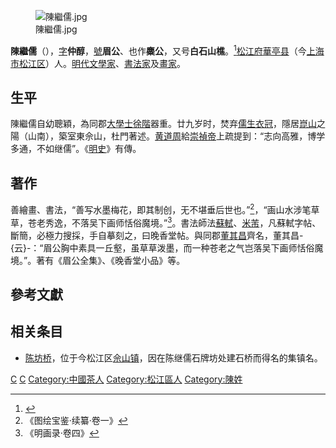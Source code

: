 [[File:陳繼儒.jpg|thumb]]

'''陳繼儒'''（{{bd|1558年||1639年||catIdx=陳}}），[[表字|字]]'''仲醇'''，[[號|號]]'''眉公'''、也作'''麋公'''，又号'''白石山樵'''。<ref>{{Cite web |url=http://www.shtong.gov.cn/newsite/node2/node2247/node4603/node79844/node79846/userobject1ai102097.html |title=《上海通志》>>第四十四卷 人物>>传主>>陈继儒（1558～1639） |access-date=2019-04-20 |archive-date=2019-04-15 |archive-url=https://web.archive.org/web/20190415131755/http://www.shtong.gov.cn/newsite/node2/node2247/node4603/node79844/node79846/userobject1ai102097.html |dead-url=no }}</ref>[[松江府|松江府]][[华亭县_(唐朝)|華亭县]]（今[[上海市|上海市]][[松江区|松江区]]）人。[[明朝|明代]][[作家|文學家]]、[[书法#書法家|書法家]]及[[畫家|畫家]]。

==生平==
陳繼儒自幼聰穎，為同郡[[大学士|大學士]][[徐階|徐階]]器重。廿九岁时，焚弃[[儒生|儒生]][[衣冠|衣冠]]，隱居[[小昆山镇|崑山]]之陽（山南），築室東佘山，杜門著述。[[黄道周|黄道周]]給[[崇禎帝|崇禎帝]]上疏提到：“志向高雅，博学多通，不如继儒”。《[[明史|明史]]》有傳。

==著作==
善繪畫、書法，“善写水墨梅花，即其制创，无不堪垂后世也。”<ref>《图绘宝鉴·续纂·卷一》</ref>，“画山水涉笔草草，苍老秀逸，不落吴下画师恬俗魔境。”<ref>《明画录·卷四》</ref>。書法師法[[苏轼|蘇軾]]、[[米芾|米芾]]，凡蘇軾字帖、斷簡，必極力搜採，手自摹刻之，曰晚香堂帖。與同郡[[董其昌|董其昌]]齊名，董其昌-{云}-：“眉公胸中素具一丘壑，虽草草泼墨，而一种苍老之气岂落吴下画师恬俗魔境。”。著有《眉公全集》、《晚香堂小品》等。

==參考文獻==
{{wikisource-author}}
<div class="references-small">
<references />
</div>

==相关条目==
*[[陈坊桥|陈坊桥]]，位于今松江区[[佘山镇|佘山镇]]，因在陈继儒石牌坊处建石桥而得名的集镇名。

{{金陵九子}}
{{Authority control}}
{{DEFAULTSORT:Chen陳}}
[[Category:明朝書法家|C]]
[[Category:明朝畫家|C]]
[[Category:中國茶人|Category:中國茶人]]
[[Category:松江區人|Category:松江區人]]
[[Category:陳姓|Category:陳姓]]